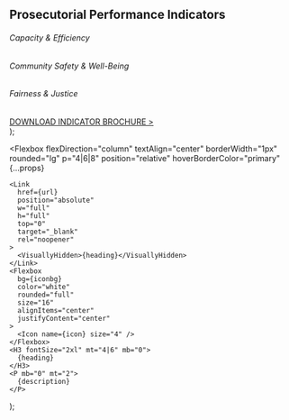   <Section py="8|12" {...props}>
    <Container>
      <H2 m="0" lineHeight="tight" textAlign="center">
        Prosecutorial Performance Indicators
      </H2>
      <Grid col="1|3" mt="" gap="2|4|6">
        <Grid col="1|2|1" mt="6|8|10" gap="2|4|6">
          <H6 textAlign="center">Capacity & Efficiency </H6>
          <Card
            url="/organizational-and-staff-capacity"
            icon="grid"
            heading="Organizational and Staff Capacity"
            description=""
            iconbg="#1b9e77"
          />
          <Card
            url="/time-resource-prioritization"
            icon="grid"
            heading="Time & Resource Prioritization"
            description=""
            iconbg="#1b9e77"
          />
          <Card
            url="/timeliness-of-case-processing"
            icon="grid"
            heading="Timeliness of Case Processing"
            description=""
            iconbg="#1b9e77"
          />
        </Grid>
        <Grid col="1|2|1" mt="6|8|10" gap="2|4|6">
          <H6 textAlign="center">Community Safety & Well-Being</H6>
          <Card
            url="/addressing-serious-crime"
            icon="users"
            heading="Addressing Serious Crime"
            description=""
            iconbg="#ca562c"
          />
          <Card
            url="/protecting-serving-victims"
            icon="users"
            heading="Protecting & Serving Victims"
            description=""
            iconbg="#ca562c"
          />
          <Card
            url="/community-outreach-engagement"
            icon="users"
            heading="Community Outreach & Engagement"
            description=""
            iconbg="#ca562c"
          />
        </Grid>
        <Grid col="1|2|1" mt="6|8|10" gap="2|4|6">
          <H6 textAlign="center">Fairness & Justice</H6>
          <Card
            url="/racial-ethnic-differences"
            icon="hexagon"
            heading="Racial & Ethnic Differences"
            description=""
            iconbg="#4575b5"
          />
          <Card
            url="/maximizing-prosecutorial-fairness"
            icon="hexagon"
            heading="Maximizing Prosecutorial Fairness"
            description=""
            iconbg="#4575b5"
          />
          <Card
            url="/prosecutorial-ethics-integrity"
            icon="hexagon"
            heading="Prosecutorial Ethics & Integrity"
            description=""
            iconbg="#4575b5"
          />
        </Grid>
        <a
          style="margin-top: 25px;"
          href="https://ppibuild.wpengine.com/wp-content/uploads/2020/09/PPI-Brochure-Inside-Sept-2020.pdf"
        >
          DOWNLOAD INDICATOR BROCHURE >
        </a>
      </Grid>
    </Container>
  </Section>
);

  <Flexbox
    flexDirection="column"
    textAlign="center"
    borderWidth="1px"
    rounded="lg"
    p="4|6|8"
    position="relative"
    hoverBorderColor="primary"
    {...props}
  >
    <Link
      href={url}
      position="absolute"
      w="full"
      h="full"
      top="0"
      target="_blank"
      rel="noopener"
    >
      <VisuallyHidden>{heading}</VisuallyHidden>
    </Link>
    <Flexbox
      bg={iconbg}
      color="white"
      rounded="full"
      size="16"
      alignItems="center"
      justifyContent="center"
    >
      <Icon name={icon} size="4" />
    </Flexbox>
    <H3 fontSize="2xl" mt="4|6" mb="0">
      {heading}
    </H3>
    <P mb="0" mt="2">
      {description}
    </P>
  </Flexbox>
);
